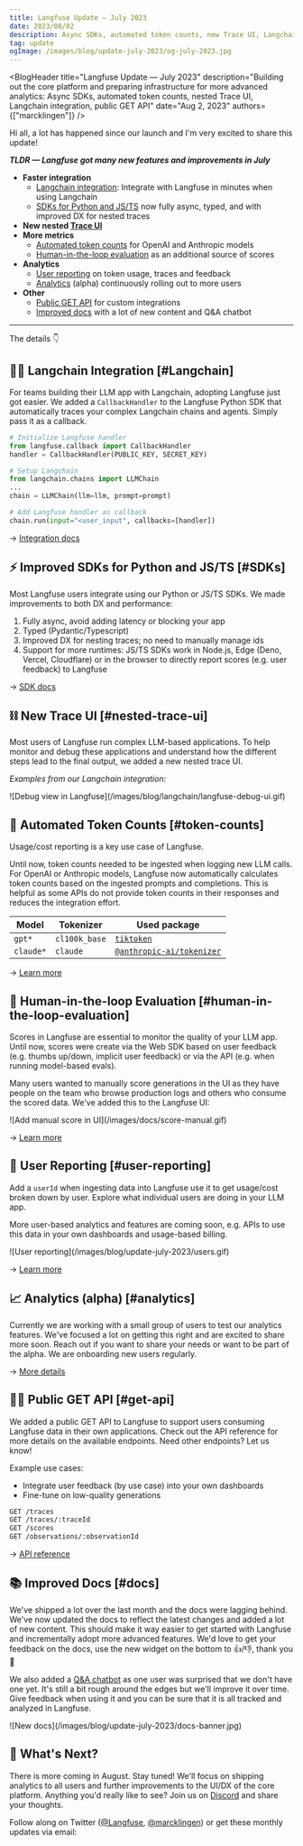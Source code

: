 ```yaml
---
title: Langfuse Update — July 2023
date: 2023/08/02
description: Async SDKs, automated token counts, new Trace UI, Langchain integration, public GET API, new reports, ...
tag: update
ogImage: /images/blog/update-july-2023/og-july-2023.jpg
---
```



<BlogHeader
  title="Langfuse Update — July 2023"
  description="Building out the core platform and preparing infrastructure for more advanced analytics: Async SDKs, automated token counts, nested Trace UI, Langchain integration, public GET API"
  date="Aug 2, 2023"
  authors={["marcklingen"]}
/>

Hi all, a lot has happened since our launch and I'm very excited to share this update!

_**TLDR — Langfuse got many new features and improvements in July**_

- **Faster integration**
  - [Langchain integration](#Langchain): Integrate with Langfuse in minutes when using Langchain
  - [SDKs for Python and JS/TS](#SDKs) now fully async, typed, and with improved DX for nested traces
- **New nested [Trace UI](#nested-trace-ui)**
- **More metrics**
  - [Automated token counts](#token-counts) for OpenAI and Anthropic models
  - [Human-in-the-loop evaluation](#human-in-the-loop-evaluation) as an additional source of scores
- **Analytics**
  - [User reporting](#user-reporting) on token usage, traces and feedback
  - [Analytics](#analytics) (alpha) continuously rolling out to more users
- **Other**
  - [Public GET API](#get-api) for custom integrations
  - [Improved docs](#docs) with a lot of new content and Q&A chatbot

---

The details 👇

## 🦜🔗 Langchain Integration [#Langchain]

For teams building their LLM app with Langchain, adopting Langfuse just got easier. We added a `CallbackHandler` to the Langfuse Python SDK that automatically traces your complex Langchain chains and agents. Simply pass it as a callback.

```python /callbacks=[handler]/
# Initialize Langfuse handler
from langfuse.callback import CallbackHandler
handler = CallbackHandler(PUBLIC_KEY, SECRET_KEY)

# Setup Langchain
from langchain.chains import LLMChain
...
chain = LLMChain(llm=llm, prompt=prompt)

# Add Langfuse handler as callback
chain.run(input="<user_input", callbacks=[handler])
```

→ [Integration docs](/docs/integrations/langchain)

## ⚡️ Improved SDKs for Python and JS/TS [#SDKs]

Most Langfuse users integrate using our Python or JS/TS SDKs. We made improvements to both DX and performance:

1. Fully async, avoid adding latency or blocking your app
2. Typed (Pydantic/Typescript)
3. Improved DX for nesting traces; no need to manually manage ids
4. Support for more runtimes: JS/TS SDKs work in Node.js, Edge (Deno, Vercel, Cloudflare) or in the browser to directly report scores (e.g. user feedback) to Langfuse

→ [SDK docs](/docs/integrations/sdk)

## ⛓️ New Trace UI [#nested-trace-ui]

Most users of Langfuse run complex LLM-based applications. To help monitor and debug these applications and understand how the different steps lead to the final output, we added a new nested trace UI.

_Examples from our Langchain integration:_

<div className="max-w-2xl overflow-hidden mt-2 rounded-xl shadow-lg ring-1 ring-slate-700">
  ![Debug view in Langfuse](/images/blog/langchain/langfuse-debug-ui.gif)
</div>

## 🧮 Automated Token Counts [#token-counts]

Usage/cost reporting is a key use case of Langfuse.

Until now, token counts needed to be ingested when logging new LLM calls. For OpenAI or Anthropic models, Langfuse now automatically calculates token counts based on the ingested prompts and completions. This is helpful as some APIs do not provide token counts in their responses and reduces the integration effort.

| Model     | Tokenizer     | Used package                                                                       |
| --------- | ------------- | ---------------------------------------------------------------------------------- |
| `gpt*`    | `cl100k_base` | [`tiktoken`](https://www.npmjs.com/package/tiktoken)                               |
| `claude*` | `claude`      | [`@anthropic-ai/tokenizer`](https://www.npmjs.com/package/@anthropic-ai/tokenizer) |

→ [Learn more](/docs/token-usage)

## 🌟 Human-in-the-loop Evaluation [#human-in-the-loop-evaluation]

Scores in Langfuse are essential to monitor the quality of your LLM app. Until now, scores were create via the Web SDK based on user feedback (e.g. thumbs up/down, implicit user feedback) or via the API (e.g. when running model-based evals).

Many users wanted to manually score generations in the UI as they have people on the team who browse production logs and others who consume the scored data. We've added this to the Langfuse UI:

<div className="max-w-2xl overflow-hidden mt-8 rounded-xl shadow-lg ring-1 ring-slate-700">
  ![Add manual score in UI](/images/docs/score-manual.gif)
</div>

→ [Learn more](/docs/scores)

## 👥 User Reporting [#user-reporting]

Add a `userId` when ingesting data into Langfuse use it to get usage/cost broken down by user. Explore what individual users are doing in your LLM app.

More user-based analytics and features are coming soon, e.g. APIs to use this data in your own dashboards and usage-based billing.

<div className="max-w-2xl overflow-hidden mt-8 rounded-xl shadow-lg ring-1 ring-slate-700">
  ![User reporting](/images/blog/update-july-2023/users.gif)
</div>

→ [Learn more](/docs/user-explorer)

## 📈 Analytics (alpha) [#analytics]

Currently we are working with a small group of users to test our analytics features. We've focused a lot on getting this right and are excited to share more soon. Reach out if you want to share your needs or want to be part of the alpha. We are onboarding new users regularly.

→ [More details](/docs/analytics)

## 👩‍💻 Public GET API [#get-api]

We added a public GET API to Langfuse to support users consuming Langfuse data in their own applications. Check out the API reference for more details on the available endpoints. Need other endpoints? Let us know!

Example use cases:

- Integrate user feedback (by use case) into your own dashboards
- Fine-tune on low-quality generations

```sh
GET /traces
GET /traces/:traceId
GET /scores
GET /observations/:observationId
```

→ [API reference](/docs/integrations/api)

## 📚 Improved Docs [#docs]

We've shipped a lot over the last month and the docs were lagging behind. We've now updated the docs to reflect the latest changes and added a lot of new content. This should make it way easier to get started with Langfuse and incrementally adopt more advanced features. We'd love to get your feedback on the docs, use the new widget on the bottom to 👍/👎, thank you 🙏

We also added a [Q&A chatbot](/blog/qa-chatbot-for-langfuse-docs) as one user was surprised that we don't have one yet. It's still a bit rough around the edges but we'll improve it over time. Give feedback when using it and you can be sure that it is all tracked and analyzed in Langfuse.

<div className="max-w-2xl overflow-hidden mt-8 rounded-xl shadow-lg ring-1 ring-slate-700">
  ![New docs](/images/blog/update-july-2023/docs-banner.jpg)
</div>

## 🚢 What's Next?

There is more coming in August. Stay tuned! We'll focus on shipping analytics to all users and further improvements to the UI/DX of the core platform. Anything you'd really like to see? Join us on [Discord](https://discord.gg/7NXusRtqYU) and share your thoughts.


Follow along on Twitter ([@Langfuse](https://twitter.com/langfuse), [@marcklingen](https://twitter.com/marcklingen)) or get these monthly updates via email:

<ProductUpdateSignup source="Product update [July 2023]" className="mt-3" />
